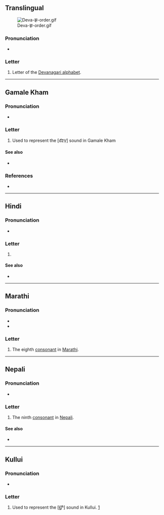 {{character info}}
==Translingual==
[[File:Deva-झ-order.gif|thumb]]

===Pronunciation===
* {{IPA|mul|/d͡ʑʱə/|/d͡ʒʱə/|/d͡zʱə/}}

===Letter===
{{mul-Deva|jha}}

# Letter of the [[Devanagari alphabet]].

----

==Gamale Kham==

===Pronunciation===
* {{IPA|kgj|/d͡zə̤/}}

===Letter===
{{head|kgj|letter|tr=jha}}

# Used to represent the [d͡zV̤] sound in Gamale Kham

====See also====
* {{list:Devanagari script letters/kgj}}

===References===
* {{R:kgj:Wilde:2016}}

----

==Hindi==

===Pronunciation===
* {{hi-IPA|झ.}}

===Letter===
{{head|hi|letter}}

# {{n-g|the ninth [[consonant]] in [[Hindi]]}}

====See also====
* {{list:Devanagari script letters/hi}}

----

==Marathi==

===Pronunciation===
* {{IPA|mr|/d͡ʑʱə/}}
* {{IPA|mr|/d͡zʱə/}}

===Letter===
{{head|mr|letter}}

# The eighth [[consonant]] in [[Marathi]].

----

==Nepali==

===Pronunciation===
* {{ne-IPA}}

===Letter===
{{head|ne|letter}}

# The ninth [[consonant]] in [[Nepali]].

====See also====
* {{list:Devanagari script letters/ne}}

-----

==Kullui==

===Pronunciation===
* {{IPA|kfx|[ɟ͡ʝʱ]}}

===Letter===
{{head|kfx|letter|tr=jh}}

# Used to represent the [ɟ͡ʝʱ] sound in Kullui. [https://omniglot.com/writing/kullui.htm]
